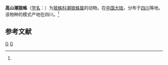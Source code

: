 {{Speciesbox
| taxon = Hygrolycosa alpigena
| binomial_authority = (Yu et Song, 1988)<ref name='id13810'>{{cite web| url =http://www.bioinfo.cn/db05/BjdwSpecies.php?action=view&id=13810| title =高山潮狼蛛| work =《中国动物物种编目数据库》| publisher =中国科学院微生物研究所| author =中国科学院动物研究所| accessdate =2009-04-28| deadurl =yes| archiveurl =https://web.archive.org/web/20160305002944/http://www.bioinfo.cn/db05/BjdwSpecies.php?action=view&id=13810| archivedate =2016-03-05}}</ref>
}}

'''高山潮狼蛛'''（[[学名|学名]]：{{lang|la|''Hygrolycosa alpigena''}}）为[[狼蛛科|狼蛛科]][[潮狼蛛属|潮狼蛛属]]的动物。在[[中国大陆|中国大陆]]，分布于[[四川|四川]]等地。该物种的模式产地在四川。<ref name='id13810'/>

== 参考文献 ==
{{reflist}}

{{蜘蛛小作品}}

{{taxonbar}}
[[Category:_1988年描述的动物|G]]
[[Category:潮狼蛛属|G]]